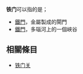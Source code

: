 '''铁门'''可以指的是；

* [[門扉#鐵門|鐵門]]，金屬製成的閘門
* [[鐵門_(多瑙河)|鐵門]]，多瑙河上的一個峽谷

== 相關條目 ==
* [[铁门关|铁门关]]

{{disambig|T|cat=二字地名消歧义}}